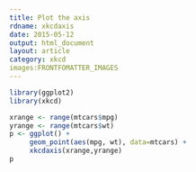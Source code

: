 ```yaml
---
title: Plot the axis
rdname: xkcdaxis
date: 2015-05-12
output: html_document
layout: article
category: xkcd
images:FRONTFOMATTER_IMAGES
---
```


```r
library(ggplot2)
library(xkcd)
```

```r
xrange <- range(mtcars$mpg)
yrange <- range(mtcars$wt)
p <- ggplot() +
     geom_point(aes(mpg, wt), data=mtcars) +
     xkcdaxis(xrange,yrange)
p



```